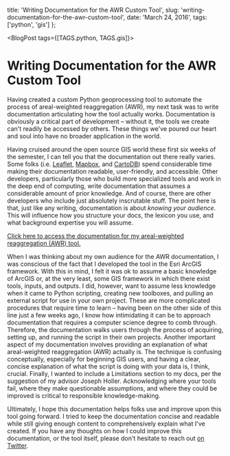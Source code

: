 
  title: 'Writing Documentation for the AWR Custom Tool',
  slug: 'writing-documentation-for-the-awr-custom-tool',
  date: 'March 24, 2016',
  tags: ['python', 'gis']
};

<BlogPost tags={[TAGS.python, TAGS.gis]}>

# Writing Documentation for the AWR Custom Tool

Having created a custom Python geoprocessing tool to automate the process of areal-weighted reaggregation (AWR), my next task was to write documentation articulating how the tool actually works. Documentation is obviously a critical part of development – without it, the tools we create can't readily be accessed by others. These things we've poured our heart and soul into have no broader application in the world.

Having cruised around the open source GIS world these first six weeks of the semester, I can tell you that the documentation out there really varies. Some folks (i.e. [Leaflet](https://leafletjs.com/), [Mapbox](https://www.mapbox.com/), and [CartoDB](https://carto.com/)) spend considerable time making their documentation readable, user-friendly, and accessible. Other developers, particularly those who build more specialized tools and work in the deep end of computing, write documentation that assumes a considerable amount of prior knowledge. And of course, there are other developers who include just absolutely inscrutable stuff. The point here is that, just like any writing, documentation is about _knowing your audience_. This will influence how you structure your docs, the lexicon you use, and what background expertise you will assume.

[Click here to access the documentation for my areal-weighted reaggregation (AWR) tool.](/thoughts/writing-documentation-for-the-awr-custom-tool/awr-documentation.pdf)

When I was thinking about my own audience for the AWR documentation, I was conscious of the fact that I developed the tool in the Esri ArcGIS framework. With this in mind, I felt it was ok to assume a basic knowledge of ArcGIS or, at the very least, some GIS framework in which there exist tools, inputs, and outputs. I did, however, want to assume less knowledge when it came to Python scripting, creating new toolboxes, and pulling an external script for use in your own project. These are more complicated procedures that require time to learn – having been on the other side of this line just a few weeks ago, I know how intimidating it can be to approach documentation that requires a computer science degree to comb through. Therefore, the documentation walks users through the process of acquiring, setting up, and running the script in their own projects. Another important aspect of my documentation involves providing an explanation of what areal-weighted reaggregation (AWR) actually is. The technique is confusing conceptually, especially for beginning GIS users, and having a clear, concise explanation of what the script is doing with your data is, I think, crucial. Finally, I wanted to include a Limitations section to my docs, per the suggestion of my advisor Joseph Holler. Acknowledging where your tools fail, where they make questionable assumptions, and where they could be improved is critical to responsible knowledge-making.

Ultimately, I hope this documentation helps folks use and improve upon this tool going forward. I tried to keep the documentation concise and readable while still giving enough content to comprehensively explain what I've created. If you have any thoughts on how I could improve this documentation, or the tool itself, please don't hesitate to reach out [on Twitter](https://twitter.com/parker_ziegler).

</BlogPost>
